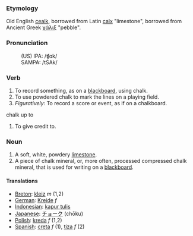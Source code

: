 ===Etymology===
Old English [[cealk]], borrowed from Latin [[calx]] "limestone", borrowed from Ancient Greek [[χάλιξ]] "pebble".

===Pronunciation===
:(US) IPA: /&#679;&#593;k/
:SAMPA: /tSAk/

===Verb===
#To record something, as on a [[blackboard]], using chalk.
#To use powdered chalk to mark the lines on a playing field.
#''Figuratively'': To record a score or event, as if on a chalkboard.
;chalk up to
#To give credit to.
===Noun===
#A soft, white, powdery [[limestone]].
#A piece of chalk mineral, or, more often, processed compressed chalk mineral, that is used for writing on a [[blackboard]].
====Translations====
*[[Breton]]: [[kleiz]] ''m'' (1,2)
*[[German]]: [[Kreide]] ''f''
*[[Indonesian]]: [[kapur tulis]]
*[[Japanese]]: [[チョーク]] (chōku)
*[[Polish]]: [[kreda]] ''f'' (1,2)
*[[Spanish]]: [[creta]] ''f'' (1), [[tiza]] ''f'' (2)